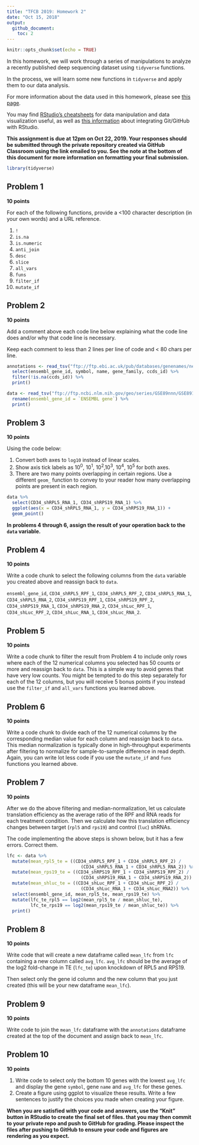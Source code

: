 ```yaml
---
title: "TFCB 2019: Homework 2"
date: "Oct 15, 2018"
output:
  github_document:
    toc: 2
---
```


```r
knitr::opts_chunk$set(echo = TRUE)
```

In this homework, we will work through a series of manipulations to analyze a recently published deep sequencing
dataset using `tidyverse` functions.

In the process, we will learn some new functions in `tidyverse` and apply
them to our data analysis.

For more information about the data used in this homework, please see
[this page](https://www.ncbi.nlm.nih.gov/geo/query/acc.cgi?acc=GSE89183).

You may find [RStudio's cheatsheets](https://rstudio.com/resources/cheatsheets/)
for data manipulation and data visualization useful, as well as
[this information](https://support.rstudio.com/hc/en-us/articles/200532077-Version-Control-with-Git-and-SVN)
about integrating Git/GitHub with RStudio.

**This assignment is due at 12pm on Oct 22, 2019. Your responses should be submitted
through the private repository created via GitHub Classroom using the link emailed to
you. See the note at the bottom of this document for more information on
formatting your final submission.**

```r
library(tidyverse)
```

## Problem 1

**10 points**

For each of the following functions, provide a <100 character description
(in your own words) and a URL reference.

1. `!`
2. `is.na`
3. `is.numeric`
4. `anti_join`
5. `desc`
6. `slice`
7. `all_vars`
8. `funs`
9. `filter_if`
10. `mutate_if`

## Problem 2

**10 points**

Add a comment above each code line below explaining what the code line does and/or why
that code line is necessary.

Keep each comment to less than 2 lines per line of code and < 80 chars per line.

```r
annotations <- read_tsv("ftp://ftp.ebi.ac.uk/pub/databases/genenames/new/tsv/locus_groups/protein-coding_gene.txt") %>%
  select(ensembl_gene_id, symbol, name, gene_family, ccds_id) %>%
  filter(!is.na(ccds_id)) %>%
  print()
```

```r
data <- read_tsv("ftp://ftp.ncbi.nlm.nih.gov/geo/series/GSE89nnn/GSE89183/suppl/GSE89183_Counts.txt.gz") %>%
  rename(ensembl_gene_id = `ENSEMBL gene`) %>%
  print()
```

## Problem 3

**10 points**

Using the code below:

1. Convert both axes to `log10` instead of linear scales.
2. Show axis tick labels as 10^0^, 10^1^, 10^2^,10^3^, 10^4^, 10^5^ for both axes.
3. There are two many points overlapping in certain regions. Use a different
`geom_` function to convey to your reader how many overlapping points are present
in each region.

```r
data %>%
  select(CD34_shRPL5_RNA_1, CD34_shRPS19_RNA_1) %>%
  ggplot(aes(x = CD34_shRPL5_RNA_1, y = CD34_shRPS19_RNA_1)) +
  geom_point()
```

**In problems 4 through 6, assign the result of your operation back to the `data`
variable.**

## Problem 4

**10 points**

Write a code chunk to select the following columns
from the `data` variable you created above
and reassign back to `data`.

`ensembl_gene_id`,
`CD34_shRPL5_RPF_1`, `CD34_shRPL5_RPF_2`, `CD34_shRPL5_RNA_1`, `CD34_shRPL5_RNA_2`,
`CD34_shRPS19_RPF_1`, `CD34_shRPS19_RPF_2`, `CD34_shRPS19_RNA_1`, `CD34_shRPS19_RNA_2`,
`CD34_shLuc_RPF_1`, `CD34_shLuc_RPF_2`, `CD34_shLuc_RNA_1`, `CD34_shLuc_RNA_2`.

## Problem 5

**10 points**

Write a code chunk to filter the result from Problem 4 to include
only rows where each of the 12 numerical columns
you selected has 50 counts or more  and reassign back to `data`.
This is a simple way to avoid genes that have
very low counts. You might be tempted to do this step separately for
each of the 12 columns, but
you will receive 5 bonus points if you instead use the `filter_if`
and `all_vars` functions you learned above.

## Problem 6

**10 points**

Write a code chunk to divide each of the 12 numerical columns by the
corresponding median value for each column
and reassign back to `data`. This median normalization is typically done in
high-throughput experiments after filtering
to normalize for sample-to-sample difference in read depth.
Again, you can write lot less code if you use the `mutate_if` and `funs` functions
you learned above.

## Problem 7

**10 points**

After we do the above filtering and median-normalization, let us calculate
translation efficiency as the average ratio of the RPF and RNA reads for each
treatment condition. Then we calculate how this translation efficiency changes
between target (`rpl5` and `rps19`) and control (`luc`) shRNAs.

The code implementing the above steps is shown below, but it has a few
errors. Correct them.

```r
lfc <- data %>%
  mutate(mean_rpl5_te = ((CD34_shRPL5_RPF_1 + CD34_shRPL5_RPF_2) /
                            (CD34_shRPL5_RNA_1 + CD34_shRPL5_RNA_2)) %>%
  mutate(mean_rps19_te = ((CD34_shRPS19_RPF_1 + CD34_shRPS19_RPF_2) /
                            (CD34_shRPS19_RNA_1 + CD34_shRPS19_RNA_2)) %>%
  mutate(mean_shluc_te = ((CD34_shLuc_RPF_1 + CD34_shLuc_RPF_2) /
                            (CD34_shLuc_RNA_1 + CD34_shLuc_RNA2)) %>%
  select(ensembl_gene_id, mean_rpl5_te, mean_rps19_te) %>%
  mutate(lfc_te_rpl5 == log2(mean_rpl5_te / mean_shluc_te),
         lfc_te_rps19 == log2(mean_rps19_te / mean_shluc_te)) %>%
  print()
```

## Problem 8

**10 points**

Write code that will create a new dataframe called `mean_lfc` from `lfc`
containing a new column called `avg_lfc`.
`avg_lfc` should be the average of the log2 fold-change in TE (`lfc_te`) upon
knockdown of RPL5 and RPS19.

Then select only the gene id column and the new column that you just created
(this will be your new dataframe `mean_lfc`).

## Problem 9

**10 points**

Write code to join the `mean_lfc` dataframe with the `annotations` dataframe created
at the top of the document and assign back to `mean_lfc`.

## Problem 10

**10 points**

1. Write code to select only the bottom 10 genes with the
lowest `avg_lfc` and display the
gene `symbol`, gene `name` and `avg_lfc` for these genes.
2. Create a figure using ggplot to visualize these results.
Write a few sentences to justify the choices you made when creating your figure.

**When you are satisfied with your code and answers,
use the "Knit" button in RStudio to create the final set of files.
that you may then commit to your private repo and push to GitHub for grading.
Please inspect the files after pushing to GitHub to ensure
your code and figures are rendering as you expect.**
